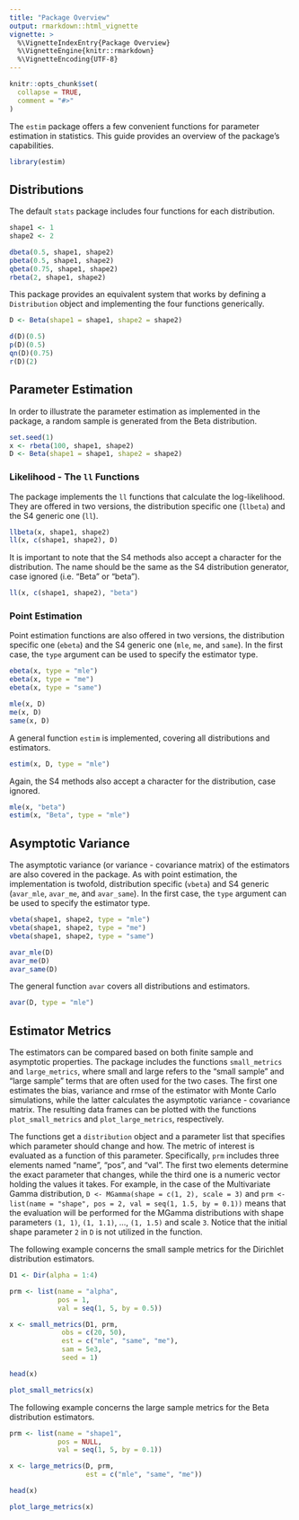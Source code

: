 ```yaml
---
title: "Package Overview"
output: rmarkdown::html_vignette
vignette: >
  %\VignetteIndexEntry{Package Overview}
  %\VignetteEngine{knitr::rmarkdown}
  %\VignetteEncoding{UTF-8}
---
```


```r
knitr::opts_chunk$set(
  collapse = TRUE,
  comment = "#>"
)
```

The `estim` package offers a few convenient functions for parameter estimation in statistics. This guide provides an overview of the package's capabilities.

```r
library(estim)
```

## Distributions

The default `stats` package includes four functions for each distribution.

```r
shape1 <- 1
shape2 <- 2

dbeta(0.5, shape1, shape2)
pbeta(0.5, shape1, shape2)
qbeta(0.75, shape1, shape2)
rbeta(2, shape1, shape2)
```

This package provides an equivalent system that works by defining a `Distribution` object and implementing the four functions generically.

```r
D <- Beta(shape1 = shape1, shape2 = shape2)

d(D)(0.5)
p(D)(0.5)
qn(D)(0.75)
r(D)(2)
```

## Parameter Estimation

In order to illustrate the parameter estimation as implemented in the package, a random sample is generated from the Beta distribution.

```r
set.seed(1)
x <- rbeta(100, shape1, shape2)
D <- Beta(shape1 = shape1, shape2 = shape2)
```

### Likelihood - The `ll` Functions

The package implements the `ll` functions that calculate the log-likelihood. They are offered in two versions, the distribution specific one (`llbeta`) and the S4 generic one (`ll`).

```r
llbeta(x, shape1, shape2)
ll(x, c(shape1, shape2), D)
```

It is important to note that the S4 methods also accept a character for the distribution. The name should be the same as the S4 distribution generator, case ignored (i.e. "Beta" or "beta").

```r
ll(x, c(shape1, shape2), "beta")
```

### Point Estimation

Point estimation functions are also offered in two versions, the distribution specific one (`ebeta`) and the S4 generic one (`mle`, `me`, and `same`). In the first case, the `type` argument can be used to specify the estimator type.

```r
ebeta(x, type = "mle")
ebeta(x, type = "me")
ebeta(x, type = "same")

mle(x, D)
me(x, D)
same(x, D)
```

A general function `estim` is implemented, covering all distributions and estimators.

```r
estim(x, D, type = "mle")
```

Again, the S4 methods also accept a character for the distribution, case ignored.

```r
mle(x, "beta")
estim(x, "Beta", type = "mle")
```

## Asymptotic Variance

The asymptotic variance (or variance - covariance matrix) of the estimators are also covered in the package. As with point estimation, the implementation is twofold, distribution specific (`vbeta`) and S4 generic (`avar_mle`, `avar_me`, and `avar_same`). In the first case, the `type` argument can be used to specify the estimator type.

```r
vbeta(shape1, shape2, type = "mle")
vbeta(shape1, shape2, type = "me")
vbeta(shape1, shape2, type = "same")

avar_mle(D)
avar_me(D)
avar_same(D)
```

The general function `avar` covers all distributions and estimators.

```r
avar(D, type = "mle")
```

## Estimator Metrics

The estimators can be compared based on both finite sample and asymptotic properties. The package includes the functions `small_metrics` and `large_metrics`, where small and large refers to the "small sample" and "large sample" terms that are often used for the two cases. The first one estimates the bias, variance and rmse of the estimator with Monte Carlo simulations, while the latter calculates the asymptotic variance - covariance matrix. The resulting data frames can be plotted with the functions `plot_small_metrics` and `plot_large_metrics`, respectively.

The functions get a `distribution` object and a parameter list that specifies which parameter should change and how. The metric of interest is evaluated as a function of this parameter. Specifically, `prm` includes three elements named "name", "pos", and "val". The first two elements determine the exact parameter that changes, while the third one is a numeric vector holding the values it takes. For example, in the case of the Multivariate Gamma distribution,
`D <- MGamma(shape = c(1, 2), scale = 3)` and `prm <- list(name = "shape", pos = 2, val = seq(1, 1.5, by = 0.1))` means that the evaluation will be performed for the MGamma distributions with
shape parameters `(1, 1)`, `(1, 1.1)`, ..., `(1, 1.5)` and scale `3`. Notice that the initial shape parameter `2` in `D` is not utilized in the function.

The following example concerns the small sample metrics for the Dirichlet distribution estimators.

```r
D1 <- Dir(alpha = 1:4)

prm <- list(name = "alpha",
            pos = 1,
            val = seq(1, 5, by = 0.5))

x <- small_metrics(D1, prm,
             obs = c(20, 50),
             est = c("mle", "same", "me"),
             sam = 5e3,
             seed = 1)

head(x)

plot_small_metrics(x)
```

The following example concerns the large sample metrics for the Beta distribution estimators.

```r
prm <- list(name = "shape1",
            pos = NULL,
            val = seq(1, 5, by = 0.1))

x <- large_metrics(D, prm,
                   est = c("mle", "same", "me"))

head(x)

plot_large_metrics(x)
```

